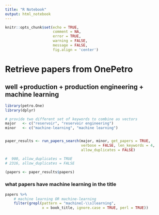 ```yaml
---
title: "R Notebook"
output: html_notebook
---
```



```r
knitr::opts_chunk$set(echo = TRUE, 
                      comment = NA, 
                      error = TRUE, 
                      warning = FALSE, 
                      message = FALSE, 
                      fig.align = 'center')
```

# Retrieve papers from OnePetro

## well +production + production engineering + machine learning

```r
library(petro.One)
library(dplyr)

# provide two different set of keywords to combine as vectors
major   <- c("reservoir", "reservoir engineering")
minor   <- c("machine-learning", "machine learning")


paper_results <- run_papers_search(major, minor, get_papers = TRUE, 
                                   verbose = FALSE, len_keywords = 4, 
                                   allow_duplicates = FALSE)

#  900, allow_duplicates = TRUE
# 2316, allow_duplicates = FALSE
```


```r
(papers <- paper_results$papers)
```


### what papers have machine learning in the title
```r
papers %>%
    # machine learning OR machine-learning
    filter(grepl(pattern = "machine[-\\s]learning", 
                 x = book_title, ignore.case = TRUE, perl = TRUE))
```
